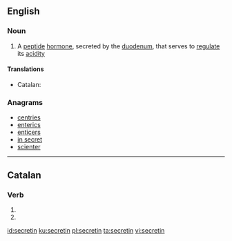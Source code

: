 ==English==
{{wikipedia}}

===Noun===
{{en-noun}}

# {{label|en|hormone}} A [[peptide]] [[hormone]], secreted by the [[duodenum]], that serves to [[regulate]] its [[acidity]]

====Translations====
{{trans-top|hormone}}
* Catalan: {{t|ca|secretina|f}}
{{trans-mid}}
{{trans-bottom}}

===Anagrams===
* [[centries#English|centries]]
* [[enterics#English|enterics]]
* [[enticers#English|enticers]]
* [[in secret#English|in secret]]
* [[scienter#English|scienter]]

----

==Catalan==

===Verb===
{{head|ca|verb form}}

# {{ca-verb form of|p=3|n=pl|t=pres|m=sub|secretar}}
# {{ca-verb form of|p=3|n=pl|m=impr|secretar}}

[[id:secretin]]
[[ku:secretin]]
[[pl:secretin]]
[[ta:secretin]]
[[vi:secretin]]